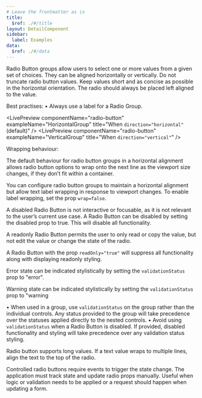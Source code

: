 ```yaml
---
# Leave the frontmatter as is
title:
  $ref: ./#/title
layout: DetailComponent
sidebar:
  label: Examples
data:
  $ref: ./#/data
---
```


<LivePreviewControls>

<LivePreview componentName="radio-button" exampleName="HorizontalGroup" title="Radio Button Group">

Radio Button groups allow users to select one or more values from a given set of choices. They can be aligned horizontally or vertically. Do not truncate radio button values. Keep values short and as concise as possible in the horizontal orientation. The radio should always be placed left aligned to the value.

Best practises:
• Always use a label for a Radio Group.

</LivePreview>

<LivePreview componentName="radio-button" exampleName="HorizontalGroup" title="When `direction="horizontal"` (default)" />
<LivePreview componentName="radio-button" exampleName="VerticalGroup" title="When `direction="vertical"`" />

<LivePreview componentName="radio-button" exampleName="WrapGroup" title="Wrapping behaviour">

Wrapping behaviour:

The default behaviour for radio button groups in a horizontal alignment allows radio button options to wrap onto the next line as the viewport size changes, if they don’t fit within a container.

</LivePreview>

<LivePreview componentName="radio-button" exampleName="NoWrapGroup" title="Text label wrapping">

You can configure radio button groups to maintain a horizontal alignment but allow text label wrapping in response to viewport changes. To enable label wrapping, set the prop `wrap=false`.

</LivePreview>

<LivePreview componentName="radio-button" exampleName="Disabled" title="Disabled Radio Button">

A disabled Radio Button is not interactive or focusable, as it is not relevant to the user’s current use case. A Radio Button can be disabled by setting the disabled prop to true. This will disable all functionality.

</LivePreview>

<LivePreview componentName="radio-button" exampleName="Readonly" title="Readonly Radio Button">

A readonly Radio Button permits the user to only read or copy the value, but not edit the value or change the state of the radio.

A Radio Button with the prop `readOnly="true"` will suppress all functionality along with displaying readonly styling.

</LivePreview>

<LivePreview componentName="radio-button" exampleName="Error" title="Validation states: error">

Error state can be indicated stylistically by setting the `validationStatus` prop to "error".

</LivePreview>

<LivePreview componentName="radio-button" exampleName="Warning" title="Validation states: warning">

Warning state can be indicated stylistically by setting the `validationStatus` prop to "warning

• When used in a group, use `validationStatus` on the group rather than the individual controls. Any status provided to the group will take precedence over the statuses applied directly to the nested controls.
• Avoid using `validationStatus` when a Radio Button is disabled. If provided, disabled functionality and styling will take precedence over any validation status styling.

</LivePreview>

<LivePreview componentName="radio-button" exampleName="LongTextGroup" title="Long value support">

Radio button supports long values. If a text value wraps to multiple lines, align the text to the top of the radio.

</LivePreview>

<LivePreview componentName="radio-button" exampleName="ControlledGroup" title="Controlled Radio Button group">

Controlled radio buttons require events to trigger the state change. The application must track state and update radio props manually. Useful when logic or validation needs to be applied or a request should happen when updating a form.

</LivePreview>

</LivePreviewControls>

